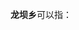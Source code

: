 '''龙坝乡'''可以指：
{{PRC admin/disambig|51/32/28/207/000|52/05/23/206/000|53/08/22/201/000|62/12/02/218/000}}
{{disambig|cat=三字中国乡名消歧义}}